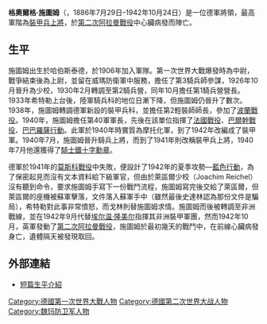 {{Infobox military person
|name=格奧爾格·施圖姆<br>Georg Stumme
|birth_date={{birth date|1886|7|29|df=y}}
|death_date={{death date and age|1942|10|24|1886|7|29|df=y}}
|birth_place=[[哈爾伯施塔特|哈爾伯施塔特]]
|death_place=[[阿拉曼|阿拉曼]]
|image=[[File:Bundesarchiv_Bild_146-1980-009-34,_Georg_Stumme.jpg|250px]]
|caption=格奧爾格·施圖姆
|nickname=
|allegiance={{flagicon|German Empire}} [[德意志帝國|德意志帝國]]（至1918年）<br>{{flagicon|Germany}} [[威瑪共和國|威瑪共和國]]（至1933年）<br>{{flagicon|Nazi Germany}} [[納粹德國|納粹德國]]
|branch=[[陸軍|陸軍]]
|serviceyears=1906–1942年
|rank=裝甲兵上將 
|commands=第1騎兵團<br>第2輕裝師<br>[[第7裝甲師_(德國)|第7裝甲師]]<br>第40軍<br>[[非洲裝甲軍團|非洲裝甲軍團]]
|unit=
|battles=[[第一次世界大戰|第一次世界大戰]]<br>[[第二次世界大戰|第二次世界大戰]]
|awards=[[騎士鐵十字勳章|騎士鐵十字勳章]]
|laterwork=
}}
'''格奧爾格·施圖姆'''（{{lang-de|'''Georg Stumme'''}}，1886年7月29日–1942年10月24日）是一位德軍將領，最高軍階為[[裝甲兵上將|裝甲兵上將]]，於[[第二次阿拉曼戰役|第二次阿拉曼戰役]]中心臟病發而陣亡。

==生平==
施圖姆出生於哈伯斯泰德，於1906年加入軍隊。第一次世界大戰爆發時為中尉，戰爭結束後為上尉，並留在威瑪防衛軍中服務，擔任了第3騎兵師參謀，1926年10月晉升為少校，1930年2月轉調至第2騎兵營，同年10月擔任第1騎兵營營長。1933年希特勒上台後，陸軍騎兵科的地位日漸下降，但施圖姆仍晉升了數次。1938年，施圖姆轉調德軍新設的裝甲兵科，並擔任第2輕裝師師長，參加了[[波蘭戰役|波蘭戰役]]。1940年，施圖姆擔任第40軍軍長，先後在該單位指揮了[[法國戰役|法國戰役]]、[[巴爾幹戰役|巴爾幹戰役]]、[[巴巴羅薩行動|巴巴羅薩行動]]。此軍於1940年時實質為摩托化軍，到了1942年改編成了裝甲軍。1940年7月，施圖姆晉升騎兵上將，而到了1941年則改稱裝甲兵上將，1940年7月他還獲得了[[騎士鐵十字勳章|騎士鐵十字勳章]]。

德軍於1941年的[[莫斯科戰役|莫斯科戰役]]中失敗，便設計了1942年的夏季攻勢—[[藍色行動|藍色行動]]，為了保密起見而沒有文本資料給下級軍官，但由於萊區爾少校（Joachim Reichel）沒有聽到命令，要求施圖姆手寫下一份戰鬥流程，施圖姆寫完後交給了萊區爾，但萊區爾的座機被蘇軍擊落，文件落入蘇軍手中（雖然最後史達林認為那份文件是騙局），希特勒對此事非常憤怒，而戈林則替施圖姆求情。施圖姆而後被轉調至非洲戰線，並在1942年9月代替[[埃尔温·隆美尔|埃尔温·隆美尔]]指揮其非洲裝甲軍團，然而1942年10月，英軍發動了[[第二次阿拉曼戰役|第二次阿拉曼戰役]]，施圖姆於最初幾天的戰鬥中，在前線心臟病發身亡，遺體隔天被發現取回。
==外部連結==
{{refbegin}}
*{{en}}[https://web.archive.org/web/20111018034514/http://www.spartacus.schoolnet.co.uk/GERstumme.htm 短篇生平介紹]
{{refend}}
{{Authority control}}
{{DEFAULTSORT:Stumme, Georg}}

[[Category:德國第一次世界大戰人物|Category:德國第一次世界大戰人物]]
[[Category:德國第二次世界大战人物|Category:德國第二次世界大战人物]]
[[Category:魏玛防卫军人物|Category:魏玛防卫军人物]]